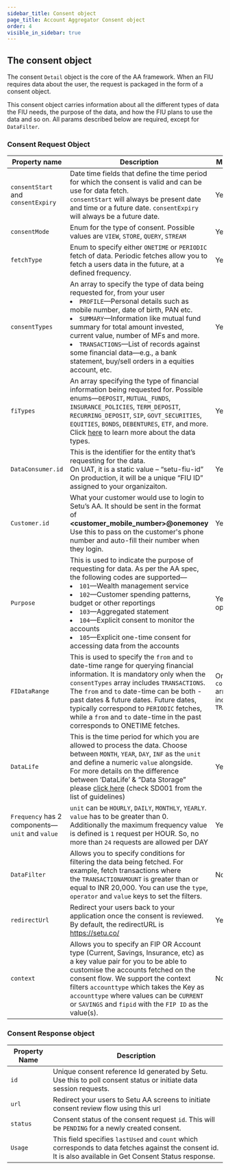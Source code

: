 ```yaml
---
sidebar_title: Consent object
page_title: Account Aggregator Consent object
order: 4
visible_in_sidebar: true
---
```


## The consent object

The consent `Detail` object is the core of the AA framework. When an FIU requires data about the user, the request is packaged in the form of a consent object.

This consent object carries information about all the different types of data the FIU needs, the purpose of the data, and how the FIU plans to use the data and so on. All params described below are required, except for `DataFilter`.

### Consent Request Object

| Property name                                   | Description                                                                                                                                                                                                                                                                                                                                                                                                                     | Mandatory?                                             |
| ----------------------------------------------- | ------------------------------------------------------------------------------------------------------------------------------------------------------------------------------------------------------------------------------------------------------------------------------------------------------------------------------------------------------------------------------------------------------------------------------- | ------------------------------------------------------ |
| `consentStart` and `consentExpiry`              | Date time fields that define the time period for which the consent is valid and can be use for data fetch.<br/> `consentStart` will always be present date and time or a future date. `consentExpiry` will always be a future date.                                                                                                                                                                                             | Yes                                                    |
| `consentMode`                                   | Enum for the type of consent. Possible values are `VIEW`, `STORE`, `QUERY`, `STREAM`                                                                                                                                                                                                                                                                                                                                            | Yes                                                    |
| `fetchType`                                     | Enum to specify either `ONETIME` or `PERIODIC` fetch of data. Periodic fetches allow you to fetch a users data in the future, at a defined frequency.                                                                                                                                                                                                                                                                           | Yes                                                    |
| `consentTypes`                                  | An array to specify the type of data being requested for, from your user<br/><li>`PROFILE`—Personal details such as mobile number, date of birth, PAN etc.</li><li>`SUMMARY`—Information like mutual fund summary for total amount invested, current value, number of MFs and more.</li><li>`TRANSACTIONS`—List of records against some financial data—e.g., a bank statement, buy/sell orders in a equities account, etc.</li> | Yes                                                    |
| `fiTypes`                                       | An array specifying the type of financial information being requested for. Possible enums—`DEPOSIT`, `MUTUAL_FUNDS`, `INSURANCE_POLICIES`, `TERM_DEPOSIT`, `RECURRING_DEPOSIT`, `SIP`, `GOVT_SECURITIES`, `EQUITIES`, `BONDS`, `DEBENTURES`, `ETF`, and more. Click <a href="data/account-aggregator/fi-data-types" target="_blank">here</a> to learn more about the data types.                                                | Yes                                                    |
| `DataConsumer.id`                               | This is the identifier for the entity that’s requesting for the data. <br/>On UAT, it is a static value – “setu-fiu-id” <br/> On production, it will be a unique “FIU ID” assigned to your organizaiton.                                                                                                                                                                                                                        | Yes                                                    |
| `Customer.id`                                   | What your customer would use to login to Setu’s AA. It should be sent in the format of **<customer_mobile_number>@onemoney** <br/> Use this to pass on the customer's phone number and auto-fill their number when they login.                                                                                                                                                                                                  | Yes                                                    |
| `Purpose`                                       | This is used to indicate the purpose of requesting for data. As per the AA spec, the following codes are supported—<br/><li>`101`—Wealth management service</li><li>`102`—Customer spending patterns, budget or other reportings</li><li>`103`—Aggregated statement</li><li>`104`—Explicit consent to monitor the accounts</li><li>`105`—Explicit one-time consent for accessing data from the accounts</li>                    | Yes(single option)                                     |
| `FIDataRange`                                   | This is used to specify the `from` and `to` date-time range for querying financial information. It is mandatory only when the `consentTypes` array includes `TRANSACTIONS`.<br/>The `from` and `to` date-time can be both - past dates & future dates. Future dates, typically correspond to `PERIODIC` fetches, while a `from` and `to` date-time in the past corresponds to ONETIME fetches.                                  | Only when `consentTypes` array includes `TRANSACTIONS` |
| `DataLife`                                      | This is the time period for which you are allowed to process the data. Choose between `MONTH`, `YEAR`, `DAY`, `INF` as the `unit` and define a numeric `value` alongside. <br /> For more details on the difference between ‘DataLife’ & “Data Storage” please [click here](https://sahamati.org.in/aa-community-guidelines-v1/storage-of-data/) (check SD001 from the list of guidelines)                                      | Yes                                                    |
| `Frequency` has 2 components—`unit` and `value` | `unit` can be `HOURLY`, `DAILY`, `MONTHLY`, `YEARLY`. `value` has to be greater than 0.<br/>Additionally the maximum frequency value is defined is `1` request per HOUR. So, no more than `24` requests are allowed per DAY                                                                                                                                                                                                     | Yes                                                    |
| `DataFilter`                                    | Allows you to specify conditions for filtering the data being fetched. For example, fetch transactions where the `TRANSACTIONAMOUNT` is greater than or equal to INR 20,000. You can use the `type`, `operator` and `value` keys to set the filters.                                                                                                                                                                            | No                                                     |
| `redirectUrl`                                   | Redirect your users back to your application once the consent is reviewed. By default, the redirectURL is https://setu.co/                                                                                                                                                                                                                                                                                                      | Yes                                                    |
| `context`                                       | Allows you to specify an FIP OR Account type (Current, Savings, Insurance, etc) as a key value pair for you to be able to customise the accounts fetched on the consent flow. We support the context filters `accounttype` which takes the Key as `accounttype` where values can be `CURRENT` or `SAVINGS` and `fipid` with the `FIP ID` as the value(s).                                                                       | No                                                     |

### Consent Response object

| Property Name | Description                                                                                                                                                |
| ------------- | ---------------------------------------------------------------------------------------------------------------------------------------------------------- |
| `id`          | Unique consent reference Id generated by Setu. Use this to poll consent status or initiate data session requests.                                          |
| `url`         | Redirect your users to Setu AA screens to initiate consent review flow using this url                                                                      |
| `status`      | Consent status of the consent request `id`. This will be `PENDING` for a newly created consent.                                                            |
| `Usage`       | This field specifies `lastUsed` and `count` which corresponds to data fetches against the consent id. It is also available in Get Consent Status response. |

<WasPageHelpful />
